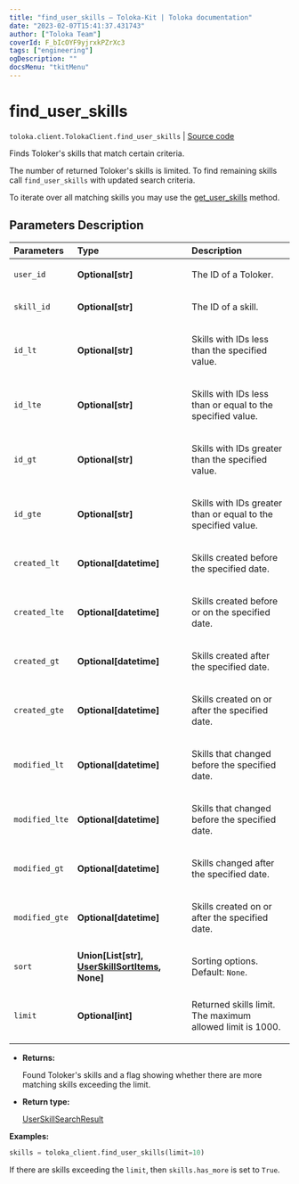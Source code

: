 ```yaml
---
title: "find_user_skills — Toloka-Kit | Toloka documentation"
date: "2023-02-07T15:41:37.431743"
author: ["Toloka Team"]
coverId: F_bIcOYF9yjrxkPZrXc3
tags: ["engineering"]
ogDescription: ""
docsMenu: "tkitMenu"
---
```


# find_user_skills
`toloka.client.TolokaClient.find_user_skills` | [Source code](https://github.com/Toloka/toloka-kit/blob/v1.1.3/src/client/__init__.py#L3250)

Finds Toloker's skills that match certain criteria.

The number of returned Toloker's skills is limited. To find remaining skills call `find_user_skills` with updated search criteria.

To iterate over all matching skills you may use the [get_user_skills](/docs-new/toloka-kit/reference/toloka.client.TolokaClient.get_user_skills) method.

## Parameters Description

| Parameters | Type | Description |
| :----------| :----| :-----------|
`user_id`|**Optional\[str\]**|<p>The ID of a Toloker.</p>
`skill_id`|**Optional\[str\]**|<p>The ID of a skill.</p>
`id_lt`|**Optional\[str\]**|<p>Skills with IDs less than the specified value.</p>
`id_lte`|**Optional\[str\]**|<p>Skills with IDs less than or equal to the specified value.</p>
`id_gt`|**Optional\[str\]**|<p>Skills with IDs greater than the specified value.</p>
`id_gte`|**Optional\[str\]**|<p>Skills with IDs greater than or equal to the specified value.</p>
`created_lt`|**Optional\[datetime\]**|<p>Skills created before the specified date.</p>
`created_lte`|**Optional\[datetime\]**|<p>Skills created before or on the specified date.</p>
`created_gt`|**Optional\[datetime\]**|<p>Skills created after the specified date.</p>
`created_gte`|**Optional\[datetime\]**|<p>Skills created on or after the specified date.</p>
`modified_lt`|**Optional\[datetime\]**|<p>Skills that changed before the specified date.</p>
`modified_lte`|**Optional\[datetime\]**|<p>Skills that changed before the specified date.</p>
`modified_gt`|**Optional\[datetime\]**|<p>Skills changed after the specified date.</p>
`modified_gte`|**Optional\[datetime\]**|<p>Skills created on or after the specified date.</p>
`sort`|**Union\[List\[str\], [UserSkillSortItems](/docs-new/toloka-kit/reference/toloka.client.search_requests.UserSkillSortItems), None\]**|<p>Sorting options. Default: `None`.</p>
`limit`|**Optional\[int\]**|<p>Returned skills limit. The maximum allowed limit is 1000.</p>

* **Returns:**

  Found Toloker's skills and a flag showing whether there are more matching skills exceeding the limit.

* **Return type:**

  [UserSkillSearchResult](/docs-new/toloka-kit/reference/toloka.client.search_results.UserSkillSearchResult)

**Examples:**

```python
skills = toloka_client.find_user_skills(limit=10)
```

If there are skills exceeding the `limit`, then `skills.has_more` is set to `True`.

